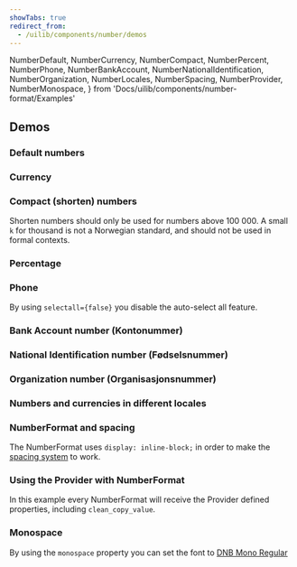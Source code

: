 ```yaml
---
showTabs: true
redirect_from:
  - /uilib/components/number/demos
---
```


  NumberDefault,
  NumberCurrency,
  NumberCompact,
  NumberPercent,
  NumberPhone,
  NumberBankAccount,
  NumberNationalIdentification,
  NumberOrganization,
  NumberLocales,
  NumberSpacing,
  NumberProvider,
  NumberMonospace,
} from 'Docs/uilib/components/number-format/Examples'

## Demos

<ChangeLocale
  label="Locale used in the demos:"
  labelDirection="vertical"
/>

### Default numbers

<NumberDefault />

### Currency

<NumberCurrency />

### Compact (shorten) numbers

Shorten numbers should only be used for numbers above 100 000. A small `k` for thousand is not a Norwegian standard, and should not be used in formal contexts.

<NumberCompact />

### Percentage

<NumberPercent />

### Phone

By using `selectall={false}` you disable the auto-select all feature.

<NumberPhone />

### Bank Account number (Kontonummer)

<NumberBankAccount />

### National Identification number (Fødselsnummer)

<NumberNationalIdentification />

### Organization number (Organisasjonsnummer)

<NumberOrganization />

### Numbers and currencies in different locales

<NumberLocales />

### NumberFormat and spacing

The NumberFormat uses `display: inline-block;` in order to make the [spacing system](/uilib/layout/space) to work.

<NumberSpacing />

### Using the Provider with NumberFormat

In this example every NumberFormat will receive the Provider defined properties, including `clean_copy_value`.

<NumberProvider />

### Monospace

By using the `monospace` property you can set the font to [DNB Mono Regular](/quickguide-designer/fonts/#dnbmono-regular)

<NumberMonospace />
